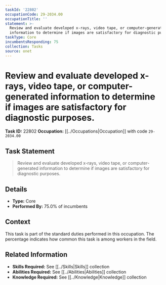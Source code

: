 ```yaml
---
taskId: '22802'
occupationCode: 29-2034.00
occupationTitle: ''
statement: >-
  Review and evaluate developed x-rays, video tape, or computer-generated
  information to determine if images are satisfactory for diagnostic purposes.
taskType: Core
incumbentsResponding: 75
collection: Tasks
source: onet
---
```

# Review and evaluate developed x-rays, video tape, or computer-generated information to determine if images are satisfactory for diagnostic purposes.

**Task ID:** 22802
**Occupation:** [[../Occupations|Occupation]] with code `29-2034.00`

## Task Statement

> Review and evaluate developed x-rays, video tape, or computer-generated information to determine if images are satisfactory for diagnostic purposes.

## Details

- **Type:** Core
- **Performed By:** 75.0% of incumbents

## Context

This task is part of the standard duties performed in this occupation. The percentage indicates how common this task is among workers in the field.

## Related Information

- **Skills Required:** See [[../Skills|Skills]] collection
- **Abilities Required:** See [[../Abilities|Abilities]] collection
- **Knowledge Required:** See [[../Knowledge|Knowledge]] collection
